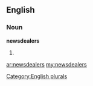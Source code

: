 ==English==

===Noun===
'''newsdealers'''

# {{plural of|[[newsdealer]]}}

[[Category:English plurals]]

[[ar:newsdealers]]
[[my:newsdealers]]
